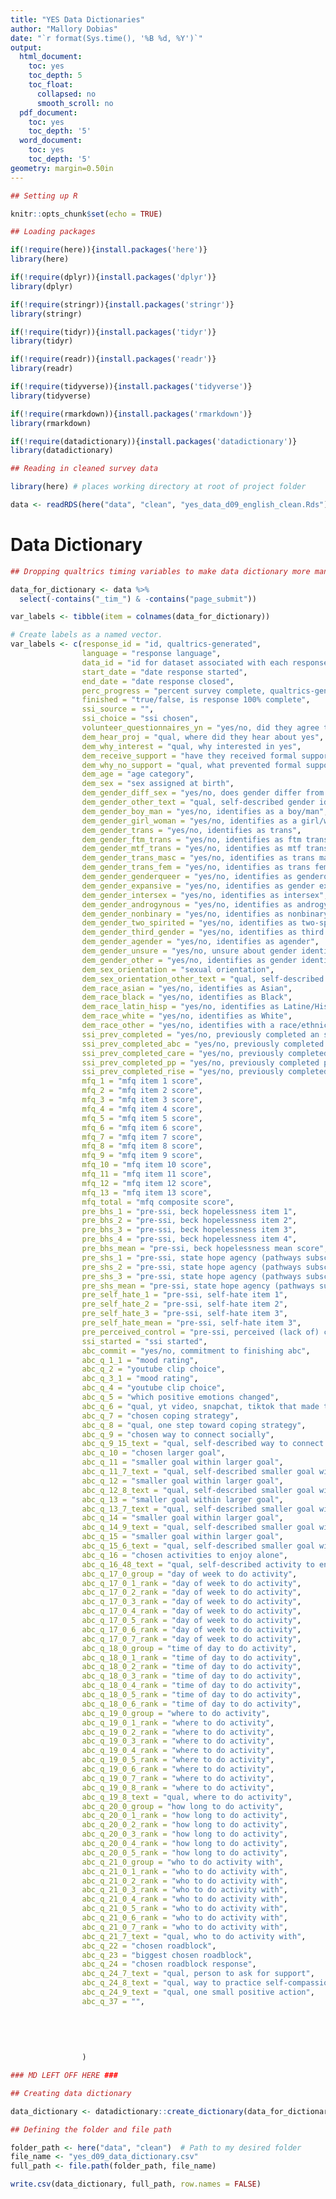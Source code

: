 ```yaml
---
title: "YES Data Dictionaries"
author: "Mallory Dobias"
date: "`r format(Sys.time(), '%B %d, %Y')`"
output:
  html_document:
    toc: yes
    toc_depth: 5
    toc_float:
      collapsed: no
      smooth_scroll: no
  pdf_document:
    toc: yes
    toc_depth: '5'
  word_document:
    toc: yes
    toc_depth: '5'
geometry: margin=0.50in
---
```


```r

## Setting up R

knitr::opts_chunk$set(echo = TRUE)

```

```r

## Loading packages

if(!require(here)){install.packages('here')}
library(here)

if(!require(dplyr)){install.packages('dplyr')}
library(dplyr)

if(!require(stringr)){install.packages('stringr')}
library(stringr)

if(!require(tidyr)){install.packages('tidyr')}
library(tidyr)

if(!require(readr)){install.packages('readr')}
library(readr)

if(!require(tidyverse)){install.packages('tidyverse')}
library(tidyverse)

if(!require(rmarkdown)){install.packages('rmarkdown')}
library(rmarkdown)

if(!require(datadictionary)){install.packages('datadictionary')}
library(datadictionary)

```

```r

## Reading in cleaned survey data

library(here) # places working directory at root of project folder

data <- readRDS(here("data", "clean", "yes_data_d09_english_clean.Rds")) # directing to data from project folder root

```

# Data Dictionary

```r

## Dropping qualtrics timing variables to make data dictionary more manageable

data_for_dictionary <- data %>%
  select(-contains("_tim_") & -contains("page_submit"))

```

```r

var_labels <- tibble(item = colnames(data_for_dictionary))

# Create labels as a named vector. 
var_labels <- c(response_id = "id, qualtrics-generated",
                language = "response language",
                data_id = "id for dataset associated with each response (d01-d16)",
                start_date = "date response started",
                end_date = "date response closed",
                perc_progress = "percent survey complete, qualtrics-generated",
                finished = "true/false, is response 100% complete",
                ssi_source = "",
                ssi_choice = "ssi chosen",
                volunteer_questionnaires_yn = "yes/no, did they agree to optional questionnaires",
                dem_hear_proj = "qual, where did they hear about yes",
                dem_why_interest = "qual, why interested in yes",
                dem_receive_support = "have they received formal support before",
                dem_why_no_support = "qual, what prevented formal support",
                dem_age = "age category",
                dem_sex = "sex assigned at birth",
                dem_gender_diff_sex = "yes/no, does gender differ from assigned sex",
                dem_gender_other_text = "qual, self-described gender identity",
                dem_gender_boy_man = "yes/no, identifies as a boy/man",
                dem_gender_girl_woman = "yes/no, identifies as a girl/woman",
                dem_gender_trans = "yes/no, identifies as trans",
                dem_gender_ftm_trans = "yes/no, identifies as ftm trans",
                dem_gender_mtf_trans = "yes/no, identifies as mtf trans",
                dem_gender_trans_masc = "yes/no, identifies as trans masculine",
                dem_gender_trans_fem = "yes/no, identifies as trans feminine",
                dem_gender_genderqueer = "yes/no, identifies as genderqueer",
                dem_gender_expansive = "yes/no, identifies as gender expansive",
                dem_gender_intersex = "yes/no, identifies as intersex",
                dem_gender_androgynous = "yes/no, identifies as androgynous",
                dem_gender_nonbinary = "yes/no, identifies as nonbinary",
                dem_gender_two_spirited = "yes/no, identifies as two-spirited",
                dem_gender_third_gender = "yes/no, identifies as third gender",
                dem_gender_agender = "yes/no, identifies as agender",
                dem_gender_unsure = "yes/no, unsure about gender identity",
                dem_gender_other = "yes/no, identifies as gender identity not listed above",
                dem_sex_orientation = "sexual orientation",
                dem_sex_orientation_other_text = "qual, self-described sexual orientation",
                dem_race_asian = "yes/no, identifies as Asian",
                dem_race_black = "yes/no, identifies as Black",
                dem_race_latin_hisp = "yes/no, identifies as Latine/Hispanic",
                dem_race_white = "yes/no, identifies as White",
                dem_race_other = "yes/no, identifies with a race/ethnicity not listed above",
                ssi_prev_completed = "yes/no, previously completed an ssi",
                ssi_prev_completed_abc = "yes/no, previously completed abc",
                ssi_prev_completed_care = "yes/no, previously completed care",
                ssi_prev_completed_pp = "yes/no, previously completed project personality",
                ssi_prev_completed_rise = "yes/no, previously completed rise",
                mfq_1 = "mfq item 1 score",
                mfq_2 = "mfq item 2 score",
                mfq_3 = "mfq item 3 score",
                mfq_4 = "mfq item 4 score",
                mfq_5 = "mfq item 5 score",
                mfq_6 = "mfq item 6 score",
                mfq_7 = "mfq item 7 score",
                mfq_8 = "mfq item 8 score",
                mfq_9 = "mfq item 9 score",
                mfq_10 = "mfq item 10 score",
                mfq_11 = "mfq item 11 score",
                mfq_12 = "mfq item 12 score",
                mfq_13 = "mfq item 13 score",
                mfq_total = "mfq composite score",
                pre_bhs_1 = "pre-ssi, beck hopelessness item 1",
                pre_bhs_2 = "pre-ssi, beck hopelessness item 2",
                pre_bhs_3 = "pre-ssi, beck hopelessness item 3",
                pre_bhs_4 = "pre-ssi, beck hopelessness item 4",
                pre_bhs_mean = "pre-ssi, beck hopelessness mean score",
                pre_shs_1 = "pre-ssi, state hope agency (pathways subscale) item 1",
                pre_shs_2 = "pre-ssi, state hope agency (pathways subscale) item 2",
                pre_shs_3 = "pre-ssi, state hope agency (pathways subscale) item 3",
                pre_shs_mean = "pre-ssi, state hope agency (pathways subscale) mean score",
                pre_self_hate_1 = "pre-ssi, self-hate item 1",
                pre_self_hate_2 = "pre-ssi, self-hate item 2",
                pre_self_hate_3 = "pre-ssi, self-hate item 3",
                pre_self_hate_mean = "pre-ssi, self-hate item 3",
                pre_perceived_control = "pre-ssi, perceived (lack of) control",
                ssi_started = "ssi started",
                abc_commit = "yes/no, commitment to finishing abc",
                abc_q_1_1 = "mood rating",
                abc_q_2 = "youtube clip choice",
                abc_q_3_1 = "mood rating",
                abc_q_4 = "youtube clip choice",
                abc_q_5 = "which positive emotions changed",
                abc_q_6 = "qual, yt video, snapchat, tiktok that made them feel better",
                abc_q_7 = "chosen coping strategy",
                abc_q_8 = "qual, one step toward coping strategy",
                abc_q_9 = "chosen way to connect socially",
                abc_q_9_15_text = "qual, self-described way to connect socially",
                abc_q_10 = "chosen larger goal",
                abc_q_11 = "smaller goal within larger goal",
                abc_q_11_7_text = "qual, self-described smaller goal within larger goal",
                abc_q_12 = "smaller goal within larger goal",
                abc_q_12_8_text = "qual, self-described smaller goal within larger goal",
                abc_q_13 = "smaller goal within larger goal",
                abc_q_13_7_text = "qual, self-described smaller goal within larger goal",
                abc_q_14 = "smaller goal within larger goal",
                abc_q_14_9_text = "qual, self-described smaller goal within larger goal",
                abc_q_15 = "smaller goal within larger goal",
                abc_q_15_6_text = "qual, self-described smaller goal within larger goal",
                abc_q_16 = "chosen activities to enjoy alone",
                abc_q_16_48_text = "qual, self-described activity to enjoy alone",
                abc_q_17_0_group = "day of week to do activity",
                abc_q_17_0_1_rank = "day of week to do activity",
                abc_q_17_0_2_rank = "day of week to do activity",
                abc_q_17_0_3_rank = "day of week to do activity",
                abc_q_17_0_4_rank = "day of week to do activity",
                abc_q_17_0_5_rank = "day of week to do activity",
                abc_q_17_0_6_rank = "day of week to do activity",
                abc_q_17_0_7_rank = "day of week to do activity",
                abc_q_18_0_group = "time of day to do activity",
                abc_q_18_0_1_rank = "time of day to do activity",
                abc_q_18_0_2_rank = "time of day to do activity",
                abc_q_18_0_3_rank = "time of day to do activity",
                abc_q_18_0_4_rank = "time of day to do activity",
                abc_q_18_0_5_rank = "time of day to do activity",
                abc_q_18_0_6_rank = "time of day to do activity",
                abc_q_19_0_group = "where to do activity",
                abc_q_19_0_1_rank = "where to do activity",
                abc_q_19_0_2_rank = "where to do activity",
                abc_q_19_0_3_rank = "where to do activity",
                abc_q_19_0_4_rank = "where to do activity",
                abc_q_19_0_5_rank = "where to do activity",
                abc_q_19_0_6_rank = "where to do activity",
                abc_q_19_0_7_rank = "where to do activity",
                abc_q_19_0_8_rank = "where to do activity",
                abc_q_19_8_text = "qual, where to do activity",
                abc_q_20_0_group = "how long to do activity",
                abc_q_20_0_1_rank = "how long to do activity",
                abc_q_20_0_2_rank = "how long to do activity",
                abc_q_20_0_3_rank = "how long to do activity",
                abc_q_20_0_4_rank = "how long to do activity",
                abc_q_20_0_5_rank = "how long to do activity",
                abc_q_21_0_group = "who to do activity with",
                abc_q_21_0_1_rank = "who to do activity with",
                abc_q_21_0_2_rank = "who to do activity with",
                abc_q_21_0_3_rank = "who to do activity with",
                abc_q_21_0_4_rank = "who to do activity with",
                abc_q_21_0_5_rank = "who to do activity with",
                abc_q_21_0_6_rank = "who to do activity with",
                abc_q_21_0_7_rank = "who to do activity with",
                abc_q_21_7_text = "qual, who to do activity with",
                abc_q_22 = "chosen roadblock",
                abc_q_23 = "biggest chosen roadblock",
                abc_q_24 = "chosen roadblock response",
                abc_q_24_7_text = "qual, person to ask for support",
                abc_q_24_8_text = "qual, way to practice self-compassion",
                abc_q_24_9_text = "qual, one small positive action",
                abc_q_37 = "",
                
                
                
                
                
                )

### MD LEFT OFF HERE ###

```

```r

## Creating data dictionary

data_dictionary <- datadictionary::create_dictionary(data_for_dictionary)

## Defining the folder and file path

folder_path <- here("data", "clean")  # Path to my desired folder
file_name <- "yes_d09_data_dictionary.csv"
full_path <- file.path(folder_path, file_name)

write.csv(data_dictionary, full_path, row.names = FALSE)

```